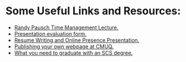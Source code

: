 # Some Useful Links and Resources:

- [Randy Pausch Time Management Lecture.](https://www.youtube.com/watch?v=oTugjssqOT0)
- [Presentation evaluation form.](/eval.doc)
- [Resume Writing and Online Presence Presentation.](https://web2.qatar.cmu.edu/~kharras/tmp/pd/PD1.pdf)
- [Publishing your own webpage at CMUQ.](/OLDPublishingPersonalWebPages.pdf)
- [What you need to graduate with an SCS degree.](http://coursecatalog.web.cmu.edu/schools-colleges/schoolofcomputerscience/)